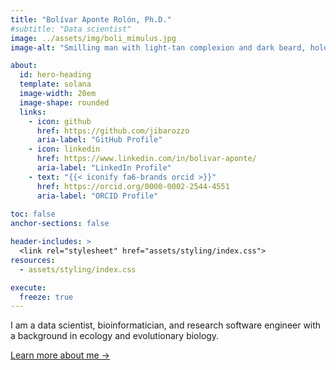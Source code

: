 ```yaml
---
title: "Bolívar Aponte Rolón, Ph.D."
#subtitle: "Data scientist"
image: ../assets/img/boli_mimulus.jpg
image-alt: "Smilling man with light-tan complexion and dark beard, holding a Mimulus flower the mountainous outdoors"

about:
  id: hero-heading
  template: solana
  image-width: 20em
  image-shape: rounded
  links:
    - icon: github
      href: https://github.com/jibarozzo
      aria-label: "GitHub Profile"
    - icon: linkedin  
      href: https://www.linkedin.com/in/bolivar-aponte/
      aria-label: "LinkedIn Profile"
    - text: "{{< iconify fa6-brands orcid >}}"
      href: https://orcid.org/0000-0002-2544-4551
      aria-label: "ORCID Profile"
     
toc: false
anchor-sections: false

header-includes: >
  <link rel="stylesheet" href="assets/styling/index.css">
resources:
  - assets/styling/index.css

execute: 
  freeze: true
---
```


::: {#hero-heading}
I am a data scientist, bioinformatician, and research software engineer with a background in ecology and evolutionary biology. 

[Learn more about me &rarr;](/about/index.html){.about-links .subtitle}

:::


